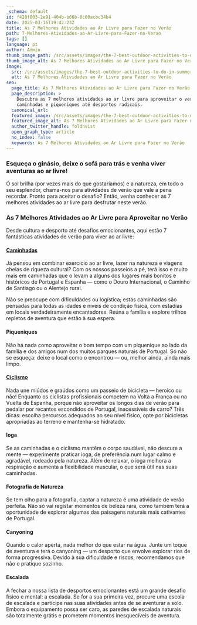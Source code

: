 ```yaml
---
_schema: default
id: f428f803-2e91-404b-b66b-0c00acbc34b4
date: 2025-03-16T19:42:23Z
title: As 7 Melhores Atividades ao Ar Livre para Fazer no Verão
path: 7-Melhores-Atividades-ao-Ar-Livre-para-Fazer-no-Verao
tags: []
language: pt
author: Admin
thumb_image_path: /src/assets/images/the-7-best-outdoor-activities-to-do-in-summer.jpg
thumb_image_alt: As 7 Melhores Atividades ao Ar Livre para Fazer no Verão
image:
  src: /src/assets/images/the-7-best-outdoor-activities-to-do-in-summer.jpg
  alt: As 7 Melhores Atividades ao Ar Livre para Fazer no Verão
seo:
  page_title: As 7 Melhores Atividades ao Ar Livre para Fazer no Verão
  page_description: >
    Descubra as 7 melhores atividades ao ar livre para aproveitar o verão, desde
    caminhadas e piqueniques até desportos radicais.
  canonical_url:
  featured_image: /src/assets/images/the-7-best-outdoor-activities-to-do-in-summer.jpg
  featured_image_alt: As 7 Melhores Atividades ao Ar Livre para Fazer no Verão
  author_twitter_handle: foldnvist
  open_graph_type: article
  no_index: false
  keywords: As 7 Melhores Atividades ao Ar Livre para Fazer no Verão
---
```


### Esqueça o ginásio, deixe o sofá para trás e venha viver aventuras ao ar livre!

O sol brilha (por vezes mais do que gostaríamos) e a natureza, em todo o seu
esplendor, chama-nos para atividades de verão que vale a pena recordar. Pronto
para aceitar o desafio? Então, venha conhecer as 7 melhores atividades ao ar
livre para desfrutar neste verão.

### **As 7 Melhores Atividades ao Ar Livre para Aproveitar no Verão**

Desde cultura e desporto até desafios emocionantes, aqui estão 7 fantásticas
atividades de verão para viver ao ar livre:

#### [**Caminhadas**](https://topwalkingtoursportugal.com/pt/passeios-pedestres-portugal/)

Já pensou em combinar exercício ao ar livre, lazer na natureza e viagens cheias
de riqueza cultural? Com os nossos passeios a pé, terá isso e muito mais em
caminhadas que o levam a alguns dos lugares mais bonitos e históricos de
Portugal e Espanha — como o Douro Internacional, o Caminho de Santiago ou o
Alentejo rural.

Não se preocupe com dificuldades ou logística; estas caminhadas são pensadas
para todas as idades e níveis de condição física, com estadias em locais
verdadeiramente encantadores. Reúna a família e explore trilhos repletos de
aventura que estão à sua espera.

#### **Piqueniques**

Não há nada como aproveitar o bom tempo com um piquenique ao lado da família e
dos amigos num dos muitos parques naturais de Portugal. Só não se esqueça: deixe
o local como o encontrou — ou, melhor ainda, ainda mais limpo.

#### [**Ciclismo**](https://www.topbiketoursportugal.com)

Nada une miúdos e graúdos como um passeio de bicicleta — heroico ou não!
Enquanto os ciclistas profissionais competem na Volta a França ou na Vuelta de
Espanha, porque não aproveitar os longos dias de verão para pedalar por recantos
escondidos de Portugal, inacessíveis de carro? Três dicas: escolha percursos
adequados ao seu nível físico, opte por bicicletas apropriadas ao terreno e
mantenha-se hidratado.

#### **Ioga**

Se as caminhadas e o ciclismo mantêm o corpo saudável, não descure a mente —
experimente praticar ioga, de preferência num lugar calmo e agradável, rodeado
pela natureza. Além de relaxar, o ioga melhora a respiração e aumenta a
flexibilidade muscular, o que será útil nas suas caminhadas.

#### **Fotografia de Natureza**

Se tem olho para a fotografia, captar a natureza é uma atividade de verão
perfeita. Não só vai registar momentos de beleza rara, como também terá a
oportunidade de explorar algumas das paisagens naturais mais cativantes de
Portugal.

#### **Canyoning**

Quando o calor aperta, nada melhor do que estar na água. Junte um toque de
aventura e terá o canyoning — um desporto que envolve explorar rios de forma
progressiva. Devido à sua dificuldade e riscos, recomendamos que não o pratique
sozinho.

#### **Escalada**

A fechar a nossa lista de desportos emocionantes está um grande desafio físico e
mental: a escalada. Se for a sua primeira vez, procure uma escola de escalada e
participe nas suas atividades antes de se aventurar a solo. Embora o equipamento
possa ser caro, as paredes de escalada naturais são totalmente grátis e prometem
momentos inesquecíveis de aventura.
